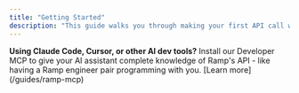 ```yaml
---
title: "Getting Started"
description: "This guide walks you through making your first API call with Ramp. We'll use the Client Credentials flow, which is perfect for internal integrations and getting started quickly."
---
```


<Note>
<b>Using Claude Code, Cursor, or other AI dev tools?</b>
  Install our Developer MCP to give your AI assistant complete knowledge of Ramp's API - like having a Ramp engineer pair programming with you. [Learn more](/guides/ramp-mcp)
</Note>